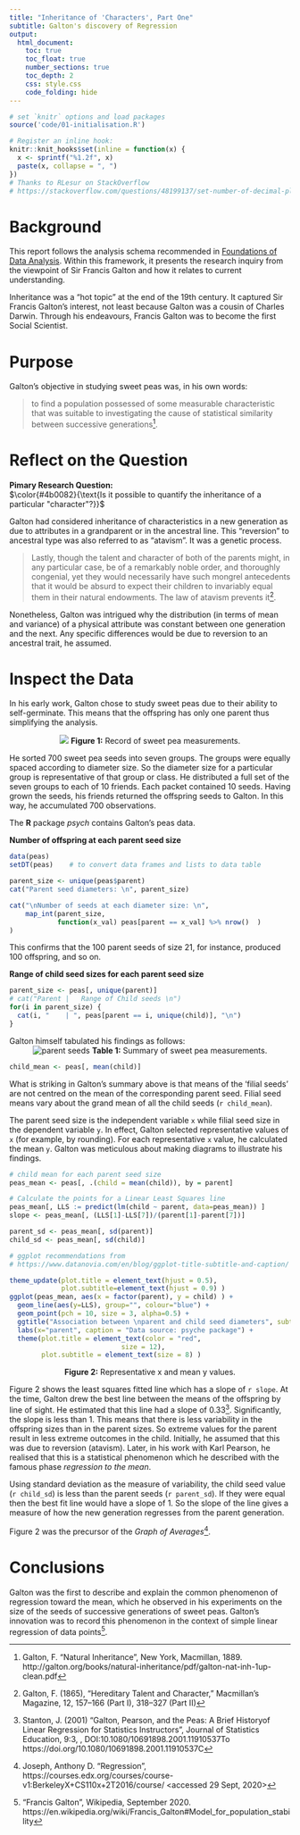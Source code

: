 ```yaml
---
title: "Inheritance of 'Characters', Part One"
subtitle: Galton's discovery of Regression
output:
  html_document: 
    toc: true
    toc_float: true
    number_sections: true
    toc_depth: 2
    css: style.css
    code_folding: hide
---
```


```r
# set `knitr` options and load packages
source('code/01-initialisation.R')

# Register an inline hook:
knitr::knit_hooks$set(inline = function(x) {
  x <- sprintf("%1.2f", x)
  paste(x, collapse = ", ")
})
# Thanks to RLesur on StackOverflow
# https://stackoverflow.com/questions/48199137/set-number-of-decimal-places-to-show-in-output
```

# Background

This report follows the analysis schema recommended in [Foundations of Data Analysis](https://courses.edx.org/courses/course-v1:UTAustinX+UT.7.10x+1T2016/course/).  Within this framework, it presents the research inquiry from the viewpoint of Sir Francis Galton and how it relates to current understanding.

Inheritance was a "hot topic" at the end of the 19th century.  It captured Sir Francis Galton's interest, not least because Galton was a cousin of Charles Darwin.  Through his endeavours, Francis Galton was to become the first Social Scientist.

# Purpose
Galton's objective in studying sweet peas was, in his own words:

> to find a population possessed of some measurable characteristic 
> that was suitable to investigating the cause of statistical similarity between successive generations[^1].

# Reflect on the Question  

__Pimary Research Question:__   
$\color{#4b0082}{\text{Is it possible to quantify the inheritance of a particular "character"?}}$  

Galton had considered inheritance of characteristics in a new generation as due to attributes in a grandparent or in the ancestral line.  This  "reversion" to ancestral type was also referred to as "atavism".  It was a genetic process.

> Lastly, though the talent and character of both of the parents might,
> in any particular case, be of a remarkably noble order, and thoroughly
> congenial, yet they would necessarily have such mongrel
> antecedents that it would be absurd to expect their children to 
> invariably equal them in their natural endowments. The law of atavism
> prevents it[^2].

Nonetheless, Galton was intrigued why the distribution (in terms of mean and variance)  of a physical attribute was constant between one generation and the next.  Any specific differences would be due to reversion to an ancestral trait, he assumed. 

# Inspect the Data  
In his early work, Galton chose to study sweet peas due to their ability to self-germinate.  This means that the offspring has only one parent thus simplifying the analysis.  

<center>
![](./images/Galtons-notes-on-sweet-peas.png)
**Figure 1:** Record of sweet pea measurements. 
</center>

He sorted 700 sweet pea seeds into seven groups. The groups were equally spaced according to diameter size. So the diameter size for a particular group is representative of that group or class.  He distributed a full set of the seven groups to each of 10 friends.  Each packet contained 10 seeds.  Having grown the seeds, his friends returned the offspring seeds to Galton.  In this way, he accumulated 700 observations.

The __R__ package _psych_ contains Galton's peas data.  

__Number of offspring at each parent seed size__
```r
data(peas) 
setDT(peas)    # to convert data frames and lists to data table

parent_size <- unique(peas$parent)
cat("Parent seed diameters: \n", parent_size)

cat("\nNumber of seeds at each diameter size: \n",
    map_int(parent_size, 
            function(x_val) peas[parent == x_val] %>% nrow()  )
)
```
This confirms that the 100 parent seeds of size 21, for instance,  produced 100 offspring, and so on.

__Range of child seed sizes for each parent seed size__
```r
parent_size <- peas[, unique(parent)]
# cat("Parent |   Range of Child seeds \n")
for(i in parent_size) {
  cat(i, "    | ", peas[parent == i, unique(child)], "\n")
}

```

Galton himself tabulated his findings as follows:
<center>
![parent seeds](./images/parent-seeds-and-their-produce.png)
**Table 1:** Summary of sweet pea measurements. 
</center>

```r
child_mean <- peas[, mean(child)]

```

What is striking in Galton's summary above is that means of the 'filial seeds' are not centred on the mean of the corresponding parent seed.  Filial seed means vary about the grand mean of all the child seeds (`r child_mean`).

The parent seed size is the independent variable `x` while filial seed size in the dependent variable `y`.  In effect, Galton selected representative values of `x` (for example, by rounding).  For each representative `x` value, he calculated the mean `y`.  Galton was meticulous about making diagrams to illustrate his findings.  

```r
# child mean for each parent seed size
peas_mean <- peas[, .(child = mean(child)), by = parent]

# Calculate the points for a Linear Least Squares line
peas_mean[, LLS := predict(lm(child ~ parent, data=peas_mean)) ]
slope <- peas_mean[, (LLS[1]-LLS[7])/(parent[1]-parent[7])]

parent_sd <- peas_mean[, sd(parent)]
child_sd <- peas_mean[, sd(child)]

# ggplot recommendations from
# https://www.datanovia.com/en/blog/ggplot-title-subtitle-and-caption/

theme_update(plot.title = element_text(hjust = 0.5), 
             plot.subtitle=element_text(hjust = 0.9) )
ggplot(peas_mean, aes(x = factor(parent), y = child) ) +
  geom_line(aes(y=LLS), group="", colour="blue") +
  geom_point(pch = 10, size = 3, alpha=0.5) +
  ggtitle("Association between \nparent and child seed diameters", subtitle = "100th inch") +
  labs(x="parent", caption = "Data source: psyche package") + 
  theme(plot.title = element_text(color = "red", 
                            size = 12), 
        plot.subtitle = element_text(size = 8) )

```
<center>**Figure 2:** Representative x and mean y values. 
</center>

Figure 2 shows the least squares fitted line which has a slope of `r slope`.  At the time, Galton drew the best line between the means of the offspring by line of sight.  He estimated that this line had a slope of 0.33[^3].  Significantly, the slope is less than 1.  This means that there is less variability in the offspring sizes than in the parent sizes. So extreme values for the parent result in less extreme outcomes in the child.  Initially, he assumed that this was due to reversion (atavism).  Later, in his work with Karl Pearson, he realised that this is a statistical phenomenon which he described with the famous phase _regression to the mean_.  

Using standard deviation as the measure of variability, the child seed value (`r child_sd`) is less than the parent seeds (`r parent_sd`).  If they were equal then the best fit line would have a slope of 1. So the slope of the line gives a measure of how the new generation regresses from the parent generation.

Figure 2 was the precursor of the _Graph of Averages_[^4].

# Conclusions

Galton was the first to describe and explain the common phenomenon of regression toward the mean, which he observed in his experiments on the size of the seeds of successive generations of sweet peas.  Galton's innovation was to record this phenomenon in the context of simple linear regression of data points[^5]. 

[^1]: Galton, F. "Natural Inheritance", New York, Macmillan, 1889. 
http://galton.org/books/natural-inheritance/pdf/galton-nat-inh-1up-clean.pdf

[^2]: Galton, F. (1865), “Hereditary Talent and Character,” Macmillan’s Magazine, 12, 157–166 (Part I), 318–327 (Part II)

[^3]: Stanton, J.  (2001) "Galton, Pearson, and the Peas: A Brief Historyof Linear Regression for Statistics Instructors", Journal of Statistics Education, 9:3, , DOI:10.1080/10691898.2001.11910537To 
https://doi.org/10.1080/10691898.2001.11910537C

[^4]: Joseph, Anthony D. "Regression", https://courses.edx.org/courses/course-v1:BerkeleyX+CS110x+2T2016/course/ <accessed 29 Sept, 2020>

[^5]: "Francis Galton", Wikipedia, September 2020.
https://en.wikipedia.org/wiki/Francis_Galton#Model_for_population_stability
